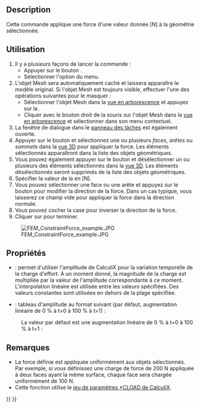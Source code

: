 <languages/>

{{Docnav/fr
|[[FEM_ConstraintSpring/fr|Ressort]]
|[[FEM_ConstraintPressure/fr|Charge de pression]]
|[[FEM_Workbench/fr|Atelier FEM]]
|IconL=FEM_ConstraintSpring.svg
|IconR=FEM_ConstraintPressure.svg
|IconC=Workbench_FEM.svg
}}

{{GuiCommandContainer
|{{GuiCommand/fr
|Name=FEM ConstraintForce
|Name/fr=FEM Charge d'effort
|MenuLocation=Modèle → Conditions limites et charges mécaniques → Charge d'effort
|Workbenches=[[FEM_Workbench/fr|FEM]]
|SeeAlso=[[FEM_ConstraintPressure/fr|FEM Charge de pression]]
}}
{{GuiCommandFemInfo/fr
|Solvers=Tous
}}
}}

==Description==

Cette commande applique une force d'une valeur donnée [N] à la géométrie sélectionnée.

<span id="Usage"></span>
==Utilisation==

# Il y a plusieurs façons de lancer la commande :
#* Appuyer sur le bouton {{Button|[[Image:FEM_ConstraintForce.svg|16px]] [[FEM_ConstraintForce/fr|Charge d'effort]]}}.
#* Sélectionner l'option {{MenuCommand|Modèle → Conditions limites et charges mécaniques → [[Image:FEM_ConstraintForce.svg|16px]] Charge d'effort}} du menu.
# L'objet Mesh sera automatiquement caché et laissera apparaître le modèle original. Si l'objet Mesh est toujours visible, effectuer l'une des opérations suivantes pour le masquer :
#* Sélectionner l'objet Mesh dans la [[Tree_view/fr|vue en arborescence]] et appuyez sur la {{KEY|barre d'espace}}.
#* Cliquer avec le bouton droit de la souris sur l'objet Mesh dans la [[Tree_view/fr|vue en arborescence]] et sélectionner {{MenuCommand|Cacher l'élément}} dans son menu contextuel.
# La fenêtre de dialogue {{MenuCommand|Paramètres des fonctions d'analyse}} dans le [[Task_panel/fr|panneau des tâches]] est également ouverte.
# Appuyer sur le bouton {{Button|Ajouter}} et sélectionnez une ou plusieurs ''faces'', ''arêtes'' ou ''sommets'' dans la [[3D_view/fr|vue 3D]] pour appliquer la force. Les éléments sélectionnés apparaîtront dans la liste des objets géométriques.
# Vous pouvez également appuyer sur le bouton {{Button|Supprimer}} et désélectionner un ou plusieurs des éléments sélectionnés dans la [[3D_view/fr|vue 3D]]. Les éléments désélectionnés seront supprimés de la liste des objets géométriques.
# Spécifier la valeur de la {{MenuCommand|Force}} en [N].
# Vous pouvez sélectionner une face ou une arête et appuyez sur le bouton {{Button|Direction}} pour modifier la direction de la force. Dans un cas typique, vous laisserez ce champ vide pour appliquer la force dans la direction normale.
# Vous pouvez cocher la case {{MenuCommand|Inverser la direction}} pour inverser la direction de la force.
# Cliquer sur {{Button|OK}} pour terminer.

[[File:FEM ConstraintForce example.JPG]]

<span id="Properties"></span>
==Propriétés==

<div class="mw-translate-fuzzy">
* {{PropertyData|Enable Amplitude}} : permet d'utiliser l'amplitude de CalculiX pour la variation temporelle de la charge d'effort. À un moment donné, la magnitude de la charge est multipliée par la valeur de l'amplitude correspondante à ce moment. L'interpolation linéaire est utilisée entre les valeurs spécifiées. Des valeurs constantes sont utilisées en dehors de la plage spécifiée. {{Version/fr|1.1}}
* {{PropertyData|Amplitude Values}} : tableau d'amplitude au format suivant (par défaut, augmentation linéaire de 0 % à t=0 à 100 % à t=1) {{Version/fr|1.1}} :
</div>

: {{Code|lang=text|code=
time_1, amplitude_value_1
...
}}

: La valeur par défaut est une augmentation linéaire de 0 % à t=0 à 100 % à t=1 :

: {{Code|lang=text|code=
0, 0
1, 1
}}

<span id="Notes"></span>
==Remarques==

* La force définie est appliquée uniformément aux objets sélectionnés. Par exemple, si vous définissez une charge de force de 200 N appliquée à deux faces ayant la même surface, chaque face sera chargée uniformément de 100 N.
* Cette fonction utilise le [https://web.mit.edu/calculix_v2.7/CalculiX/ccx_2.7/doc/ccx/node172.html jeu de paramètres *CLOAD de CalculiX].


{{Docnav/fr
|[[FEM_ConstraintSpring/fr|Ressort]]
|[[FEM_ConstraintPressure/fr|Charge de pression]]
|[[FEM_Workbench/fr|Atelier FEM]]
|IconL=FEM_ConstraintSpring.svg
|IconR=FEM_ConstraintPressure.svg
|IconC=Workbench_FEM.svg
}}

{{FEM Tools navi{{#translation:}}}}
{{Userdocnavi{{#translation:}}}}